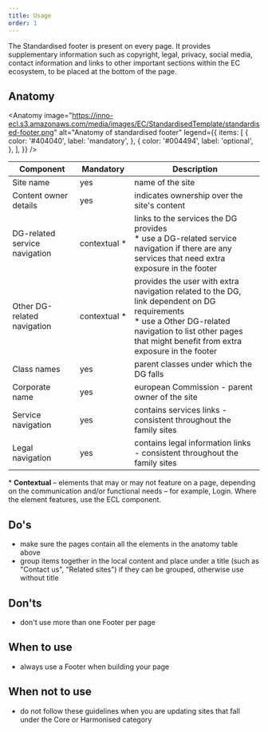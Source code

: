 ```yaml
---
title: Usage
order: 1
---
```



<Paragraph size="lead">
  The Standardised footer is present on every page. It provides supplementary
  information such as copyright, legal, privacy, social media, contact
  information and links to other important sections within the EC ecosystem, to
  be placed at the bottom of the page.
</Paragraph>

## Anatomy

<Anatomy
  image="https://inno-ecl.s3.amazonaws.com/media/images/EC/StandardisedTemplate/standardised-footer.png"
  alt="Anatomy of standardised footer"
  legend={{
    items: [
      {
        color: '#404040',
        label: 'mandatory',
      },
      {
        color: '#004494',
        label: 'optional',
      },
    ],
  }}
/>

| Component                     | Mandatory          | Description                                                                                                                                                                                                    |
| ----------------------------- | ------------------ | -------------------------------------------------------------------------------------------------------------------------------------------------------------------------------------------------------------- |
| Site name                     | yes                | name of the site                                                                                                                                                                                               |
| Content owner details         | yes                | indicates ownership over the site's content                                                                                                                                                                    |
| DG-related service navigation | contextual&nbsp;\* | links to the services the DG provides<br/>\* use a DG-related service navigation if there are any services that need extra exposure in the footer                                                              |
| Other DG-related navigation   | contextual&nbsp;\* | provides the user with extra navigation related to the DG, link dependent on DG requirements<br/>\* use a Other DG-related navigation to list other pages that might benefit from extra exposure in the footer |
| Class names                   | yes                | parent classes under which the DG falls                                                                                                                                                                        |
| Corporate name                | yes                | european Commission - parent owner of the site                                                                                                                                                                 |
| Service navigation            | yes                | contains services links - consistent throughout the family sites                                                                                                                                               |
| Legal navigation              | yes                | contains legal information links - consistent throughout the family sites                                                                                                                                      |

<Paragraph size="s">
  * <strong>Contextual</strong> – elements that may or may not feature on a
  page, depending on the communication and/or functional needs – for example,
  Login. Where the element features, use the ECL component.
</Paragraph>

## Do's

- make sure the pages contain all the elements in the anatomy table above
- group items together in the local content and place under a title (such as "Contact us", "Related sites") if they can be grouped, otherwise use without title

## Don'ts

- don't use more than one Footer per page

## When to use

- always use a Footer when building your page

## When not to use

- do not follow these guidelines when you are updating sites that fall under the <Link to="/ec/core-template/">Core</Link> or <Link to="/ec/harmonised-templates/group1/">Harmonised</Link> category
